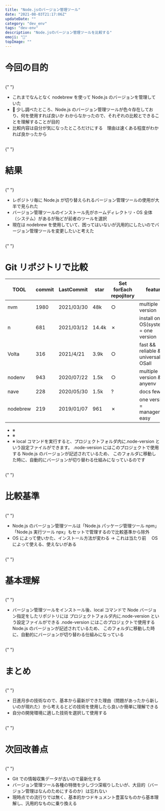 ```yaml
---
title: "Node.jsのバージョン管理ツール"
date: "2021-08-03T21:17:06Z"
updateDate: ""
category: "dev_env"
tags: "dev-env"
description: "Node.jsのバージョン管理ツールを比較する"
emoji: "🙂"
topImage: ""
---
```


# 今回の目的

<br />{" "}

- これまでなんとなく nodebrew を使って Node.js のバージョンを管理していた
-  少し調べたところ、Node.js のバージョン管理ツールが色々存在しており、何を使用すれば良いか
  わからなかったので、それぞれの比較とできることを理解することが目的
- 比較内容は自分が気になったところだけにする　理由は速くある程度がわかれば良かったから

<br />{" "}

# 結果　

<br />{" "}

- レポジトリ毎に Node.js が切り替えられるバージョン管理ツールの使用が大半で見られた
- バージョン管理ツールのインストール先がホームディレクトリ・OS 全体（システム）があるが殆どが前者のツールを選択
- 現在は nodebrew を使用していて、困ってはいないが汎用的にしたいのでバージョン管理ツールを変更したいと考えた

<br />{" "}

# Git リポジトリで比較

| TOOL     | commit | LastCommit | star  | Set forEach repojitory | feature                                |
| -------- | ------ | ---------- | ----- | ---------------------- | -------------------------------------- |
| nvm      | 1980   | 2021/03/30 | 48k   | ○                      | multiple version                       |
| n        | 681    | 2021/03/12 | 14.4k | ✗                      | install on OS(system) = one version    |
| Volta    | 316    | 2021/4/21  | 3.9k  | ○                      | fast && reliable && universal && OSall |
| nodenv   | 943    | 2020/07/22 | 1.5k  | ○                      | multiple version && anyenv             |
| nave     | 228    | 2020/05/30 | 1.5k  | ?                      | docs few                               |
| nodebrew | 219    | 2019/01/07 | 961   | ✗                      | one version = management easy          |

- ※
- ※
- ※ local コマンドを実行すると、プロジェクトフォルダ内に.node-version という設定ファイルができます。
  .node-version にはこのプロジェクトで使用する Node.js のバージョンが記述されているため、
  このフォルダに移動した時に、自動的にバージョンが切り替わる仕組みになっているのです

<br />{" "}

# 比較基準

<br />{" "}

- Node.js のバージョン管理ツールは「Node.js パッケージ管理ツール npm」「Node.js 実行ツール npx」もセットで管理するので比較基準から除外
- OS によって使いかた、インストール方法が変わる → これは当たり前　 OS によって使える、使えないがある

<br />{" "}

# 基本理解

<br />{" "}

- バージョン管理ツールをインストール後、local コマンドで Node バージョン指定をしたリポジトリには
  プロジェクトフォルダ内に.node-version という設定ファイルができる
  .node-version にはこのプロジェクトで使用する Node.js のバージョンが記述されているため、
  このフォルダに移動した時に、自動的にバージョンが切り替わる仕組みになっている

<br />{" "}

# まとめ

<br />{" "}

- 日進月歩の技術なので、基本から最新ができた理由（問題があったから新しいのが現れた）から考えるとどの技術を使用したら良いか簡単に理解できる
- 自分の開発環境に適した技術を選択して使用する

<br />{" "}

# 次回改善点

<br />{" "}

- Git での情報収集データが古いので最新化する
- バージョン管理ツール各種の特徴を少しづつ深堀りしたいが、大目的（バージョン管理はなんのためにするのか）は忘れない
- 現時点での流行りでは無く、基本的かつドキュメント豊富なものから基本理解し、汎用的なものに乗り換える
